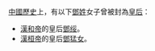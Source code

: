 [[中國|中國]][[歷史|歷史]]上，有以下[[鄧姓|鄧姓]]女子曾被封為[[皇后|皇后]]：
* [[漢和帝|漢和帝]]的皇后[[鄧绥|鄧绥]]。
* [[漢桓帝|漢桓帝]]的皇后[[鄧猛女|鄧猛女]]。
{{disambig|Cat=三字封號消歧義}}